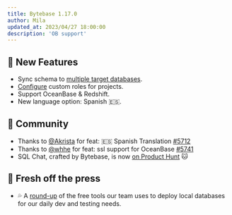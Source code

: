 ```yaml
---
title: Bytebase 1.17.0
author: Mila
updated_at: 2023/04/27 18:00:00
description: 'OB support'
---
```



## 🚀 New Features

- Sync schema to [multiple target databases](/change-database/synchronize-schema).
- [Configure](/administration/custom-roles) custom roles for projects.
- Support OceanBase & Redshift.
- New language option: Spanish 🇪🇸.

## 🎠 Community

- Thanks to [@Akrista](https://github.com/Akrista) for feat: 🇪🇸 Spanish Translation [\#5712](https://github.com/bytebase/bytebase/pull/5712)
- Thanks to [@whhe](https://github.com/whhe) for feat: ssl support for OceanBase [\#5741](https://github.com/bytebase/bytebase/pull/5741)
- SQL Chat, crafted by Bytebase, is now [on Product Hunt](https://www.producthunt.com/products/sql-chat) 🐱

## 📰 Fresh off the press

- 💦 A [round-up](https://www.bytebase.com/blog/free-tools-to-start-local-database-on-mac) of the free tools our team uses to deploy local databases for our daily dev and testing needs.

<InstallUpgrade />
